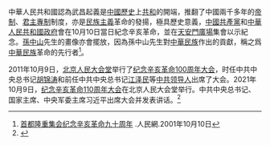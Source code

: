 {{POV|time=2021-10-10T08:03:17+00:00}}
{{Other uses|subject = [[辛亥革命|辛亥革命]]的紀念日|other = 關於中華民國的國慶日|國慶日 (中華民國)}}

中華人民共和國認為武昌起義是[[中國歷史|中國歷史]]上[[共和|共和]]的開端，推翻了中國兩千多年的[[帝制|帝制]]、[[君主專制|君主專制]]制度，亦是[[民族主義|民族主義]]革命的發揚，極具歷史意義，[[中國共產黨|中國共產黨]]和[[中華人民共和國政府|中華人民共和國政府]]會在10月10日當日紀念辛亥革命，並在[[天安門廣場|天安門廣場]]集會以示紀念。[[孫中山|孫中山]]先生的畫像亦會擺放，因為孫中山先生對[[中華民族|中華民族]]作出的貢獻，稱之爲[[中華民族|中華民族]]革命的先行者<ref>[http://www.people.com.cn/GB/shizheng/16/20011010/577715.html 首都隆重集会纪念辛亥革命九十周年] {{Wayback|url=http://www.people.com.cn/GB/shizheng/16/20011010/577715.html |date=20160304070806 }}.人民網.2001年10月10日</ref>。

2011年10月9日，[[北京人民大会堂|北京人民大会堂]]举行了[[纪念辛亥革命100周年大会|纪念辛亥革命100周年大会]]，时任中共中央总书记[[胡锦涛|胡锦涛]]和前任中共中央总书记[[江泽民|江泽民]]等[[党和国家领导人|中共领导人]]出席了大会。2021年10月9日，[[纪念辛亥革命110周年大会|纪念辛亥革命110周年大会]]在北京人民大会堂举行。中共中央总书记、国家主席、中央军委主席习近平出席大会并发表讲话。<ref>{{cite news |title=纪念辛亥革命110周年大会9日上午在京举行 习近平将出席  新华网 10月07日20:03 关注 |url=https://news.sina.cn/gn/2021-10-07/detail-iktzqtyu0128377.d.html?from=wap}}</ref>